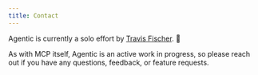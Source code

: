 ```yaml
---
title: Contact
---
```


Agentic is currently a solo effort by [Travis Fischer](https://x.com/transitive_bs). 👋

As with MCP itself, Agentic is an active work in progress, so please reach out if you have any questions, feedback, or feature requests.

<Columns cols={2}>
  <Card
    title='DM me on Twitter / X'
    href='https://x.com/transitive_bs'
    icon='x-twitter'
  />
  <Card
    title='Send me an email'
    href='mailto:travis@agentic.so'
    icon='envelope'
  />
  <Card
    title='Schedule a call with me'
    href='https://cal.com/travis-fischer/15min'
    icon='calendar-days'
  />
</Columns>
